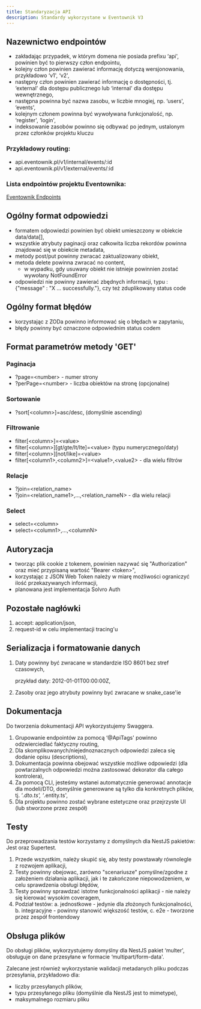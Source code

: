 ```yaml
---
title: Standaryzacja API
description: Standardy wykorzystane w Eventownik V3
---
```


## Nazewnictwo endpointów

- zakładając przypadek, w którym domena nie posiada prefixu ‘api', powinien być to pierwszy człon endpointu,
- kolejny człon powinien zawierać informację dotyczą wersjonowania, przykładowo ‘v1', ‘v2',
- następny człon powinien zawierać informację o dostępności, tj. ‘external' dla dostępu publicznego lub ‘internal' dla dostępu wewnętrznego,
- następna powinna być nazwa zasobu, w liczbie mnogiej, np. ‘users', ‘events',
- kolejnym członem powinna być wywoływana funkcjonalość, np. ‘register', ‘login',
- indeksowanie zasobów powinno się odbywać po jednym, ustalonym przez członków projektu kluczu

### Przykładowy routing:

- api.eventownik.pl/v1/internal/events/:id
- api.eventownik.pl/v1/external/events/:id

### Lista endpointów projektu Eventownika:

[Eventownik Endpoints](https://api.eventownik.solvro.pl/docs)

## Ogólny format odpowiedzi

- formatem odpowiedzi powinien być obiekt umieszczony w obiekcie data/data[],
- wszystkie atrybuty paginacji oraz całkowita liczba rekordów powinna znajdować się w obiekcie metadata,
- metody post/put powinny zwracać zaktualizowany obiekt,
- metoda delete powinna zwracać no content,
  - w wypadku, gdy usuwany obiekt nie istnieje powinnien zostać wywołany NotFoundError
- odpowiedzi nie powinny zawierać zbędnych informacji, typu : \{"message" : "X … successfully."\}, czy też zduplikowany status code

## Ogólny format błędów

- korzystając z ZODa powinno informować się o błędach w zapytaniu,
- błędy powinny być oznaczone odpowiednim status codem

## Format parametrów metody 'GET'

### Paginacja

- ?page=&lt;number&gt; - numer strony
- ?perPage=&lt;number&gt; - liczba obiektów na stronę (opcjonalne)

### Sortowanie

- ?sort[&lt;column&gt;]=asc/desc, (domyślnie ascending)

### Filtrowanie

- filter[&lt;column&gt;]=&lt;value&gt;
- filter[&lt;column&gt;][gt/gte/lt/lte]=&lt;value&gt; (typu numerycznego/daty)
- filter[&lt;column&gt;][not/like]=&lt;value&gt;
- filter[&lt;column1&gt;,&lt;column2&gt;]=&lt;value1&gt;,&lt;value2&gt; - dla wielu filtrów

### Relacje

- ?join=&lt;relation_name&gt;
- ?join=&lt;relation_name1&gt;,…,&lt;relation_nameN&gt; - dla wielu relacji

### Select

- select=&lt;column&gt;
- select=&lt;column1&gt;,…,&lt;columnN&gt;

## Autoryzacja

- tworząc plik cookie z tokenem, powinien nazywać się "Authorization" oraz mieć przypisaną wartość "Bearer &lt;token&gt;",
- korzystając z JSON Web Token należy w miarę możliwości ograniczyć ilość przekazywanych informacji,
- planowana jest implementacja Solvro Auth

## Pozostałe nagłówki

1. accept: application/json,
2. request-id w celu implementacji tracing'u

## Serializacja i formatowanie danych

1. Daty powinny być zwracane w standardzie ISO 8601 bez stref czasowych,

   przykład daty: 2012-01-01T00:00:00Z,

2. Zasoby oraz jego atrybuty powinny być zwracane w snake_case'ie

## Dokumentacja

Do tworzenia dokumentacji API wykorzystujemy Swaggera.

1. Grupowanie endpointów za pomocą ‘@ApiTags' powinno odzwierciedlać faktyczny routing,
2. Dla skomplikowanych/niejednoznacznych odpowiedzi zaleca się dodanie opisu (descriptions),
3. Dokumentacja powinna obejować wszystkie możliwe odpowiedzi (dla powtarzalnych odpowiedzi można zastosować dekorator dla całego kontrolera),
4. Za pomocą CLI, jesteśmy wstanei automatycznie generować annotacje dla modeli/DTO, domyślnie generowane są tylko dla konkretnych plików, tj. ‘_.dto.ts', ‘_.entity.ts',
5. Dla projektu powinno zostać wybrane estetyczne oraz przejrzyste UI (lub stworzone przez zespół)

## Testy

Do przeprowadzania testów korzystamy z domyślnych dla NestJS pakietów: Jest oraz Supertest.

1. Przede wszystkim, należy skupić się, aby testy powstawały równolegle z rozwojem aplikacji,
2. Testy powinny obejowac, zarówno "scenariusze" pomyślne/zgodne z założeniem działania aplikacji, jak i te zakończone niepowodzeniem, w celu sprawdzenia obsługi błędów,
3. Testy powinny sprawdzać istotne funkcjonalności aplikacji - nie należy się kierować wysokim coveragem,
4. Podział testów:
   a. jednostkowe - jedynie dla złożonych funkcjonalności,
   b. integracyjne - powinny stanowić większość testów,
   c. e2e - tworzone przez zespół frontendowy

## Obsługa plików

Do obsługi plików, wykorzystujemy domyślny dla NestJS pakiet ‘multer', obsługuje on dane przesyłane w formacie ‘multipart/form-data'.

Zalecane jest również wykorzystanie walidacji metadanych pliku podczas przesyłania, przykładowo dla:

- liczby przesyłanych plików,
- typu przesyłanego pliku (domyślnie dla NestJS jest to mimetype),
- maksymalnego rozmiaru pliku
